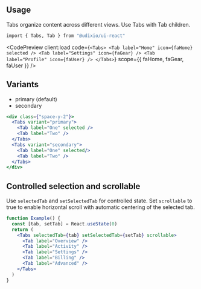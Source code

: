 ---
---






## Usage

Tabs organize content across different views. Use Tabs with Tab children.

```bash
import { Tabs, Tab } from "@udixio/ui-react"
```

<CodePreview client:load
             code={`
  <Tabs>
    <Tab label="Home" icon={faHome} selected />
    <Tab label="Settings" icon={faGear} />
    <Tab label="Profile" icon={faUser} />
  </Tabs>
`}
             scope={{ faHome, faGear, faUser }}
/>

## Variants

- primary (default)
- secondary

```jsx
<div class={"space-y-2"}>
  <Tabs variant="primary">
    <Tab label="One" selected />
    <Tab label="Two" />
  </Tabs>
  <Tabs variant="secondary">
    <Tab label="One" selected/>
    <Tab label="Two" />
  </Tabs>
</div>

```

## Controlled selection and scrollable

Use `selectedTab` and `setSelectedTab` for controlled state. Set `scrollable` to true to enable horizontal scroll with automatic centering of the selected tab.

```jsx
function Example() {
  const [tab, setTab] = React.useState(0)
  return (
    <Tabs selectedTab={tab} setSelectedTab={setTab} scrollable>
      <Tab label="Overview" />
      <Tab label="Activity" />
      <Tab label="Settings" />
      <Tab label="Billing" />
      <Tab label="Advanced" />
    </Tabs>
  )
}
```